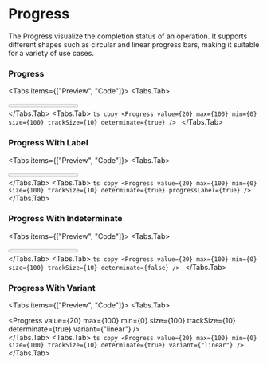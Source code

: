 # Progress

The Progress visualize the completion status of an operation. It supports different shapes such as circular and linear progress bars, making it suitable for a variety of use cases.



### Progress

<Tabs items={["Preview", "Code"]}>
  <Tabs.Tab>
    <div className={s.previewContainer}>
      <Progress
        value={20}
        max={100}
        min={0}
        size={100}
        trackSize={10}
        determinate={true}
      />
    </div>
  </Tabs.Tab>
  <Tabs.Tab>
    ```ts copy
    <Progress
      value={20}
      max={100}
      min={0}
      size={100}
      trackSize={10}
      determinate={true}
    />
    ```
  </Tabs.Tab>
</Tabs>
### Progress With Label

<Tabs items={["Preview", "Code"]}>
  <Tabs.Tab>
    <div className={s.previewContainer}>
      <Progress
        value={20}
        max={100}
        min={0}
        size={100}
        trackSize={10}
        determinate={true}
        progressLabel={true}
      />
    </div>
  </Tabs.Tab>
  <Tabs.Tab>
    ```ts copy
    <Progress
      value={20}
      max={100}
      min={0}
      size={100}
      trackSize={10}
      determinate={true}
      progressLabel={true}
    />
    ```
  </Tabs.Tab>
</Tabs>

### Progress With Indeterminate

<Tabs items={["Preview", "Code"]}>
  <Tabs.Tab>
    <div className={s.previewContainer}>
      <Progress
        value={20}
        max={100}
        min={0}
        size={100}
        trackSize={10}
        determinate={false}
      />
    </div>
  </Tabs.Tab>
  <Tabs.Tab>
    ```ts copy
    <Progress
      value={20}
      max={100}
      min={0}
      size={100}
      trackSize={10}
      determinate={false}
    />
    ```
  </Tabs.Tab>
</Tabs>

### Progress With Variant

<Tabs items={["Preview", "Code"]}>
  <Tabs.Tab>
    <div className={s.previewContainer}>
      <Progress
        value={20}
        max={100}
        min={0}
        size={100}
        trackSize={10}
        determinate={true}
        variant={"linear"}
      />
    </div>
  </Tabs.Tab>
  <Tabs.Tab>
    ```ts copy
    <Progress
      value={20}
      max={100}
      min={0}
      size={100}
      trackSize={10}
      determinate={true}
      variant={"linear"}
    />
    ```
  </Tabs.Tab>
</Tabs>
